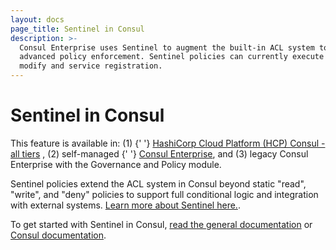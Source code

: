 ```yaml
---
layout: docs
page_title: Sentinel in Consul
description: >-
  Consul Enterprise uses Sentinel to augment the built-in ACL system to provide
  advanced policy enforcement. Sentinel policies can currently execute on KV
  modify and service registration.
---
```


# Sentinel in Consul

<EnterpriseAlert>
  This feature is available in: (1) {' '}
  <a href="https://cloud.hashicorp.com/pricing/consul/">HashiCorp Cloud Platform (HCP) Consul - all tiers</a>
  , (2) self-managed {' '}
  <a href="https://www.hashicorp.com/products/consul/">Consul Enterprise</a>,
  and (3) legacy Consul Enterprise with the Governance and Policy module.
</EnterpriseAlert>

Sentinel policies extend the ACL system in Consul beyond static "read", "write",
and "deny" policies to support full conditional logic and integration with
external systems. [Learn more about Sentinel here.](https://docs.hashicorp.com/sentinel/concepts/).

To get started with Sentinel in Consul,
[read the general documentation](https://docs.hashicorp.com/sentinel/consul/) or
[Consul documentation](/docs/agent/sentinel).
